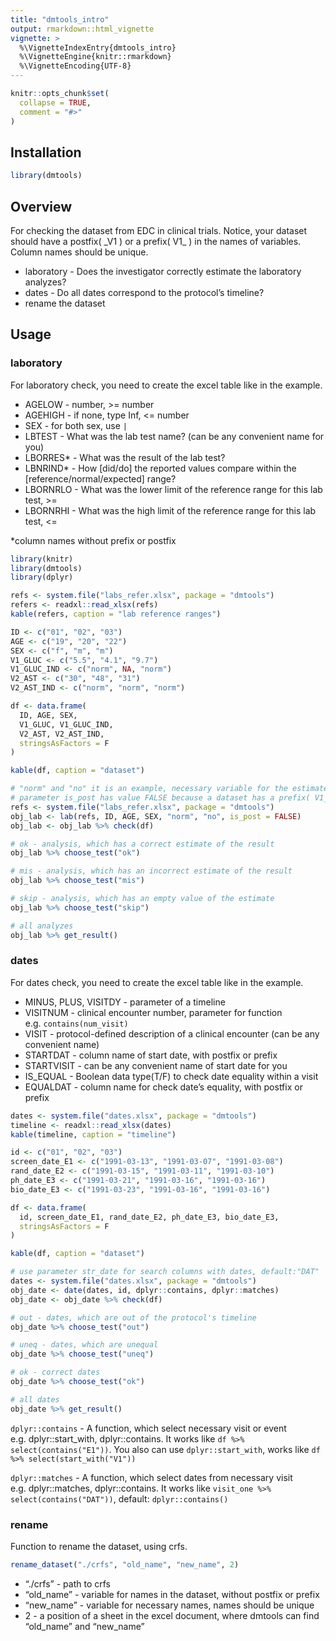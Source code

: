 ```yaml
---
title: "dmtools_intro"
output: rmarkdown::html_vignette
vignette: >
  %\VignetteIndexEntry{dmtools_intro}
  %\VignetteEngine{knitr::rmarkdown}
  %\VignetteEncoding{UTF-8}
---
```


```r
knitr::opts_chunk$set(
  collapse = TRUE,
  comment = "#>"
)
```

## Installation
```r
library(dmtools)
```

## Overview
For checking the dataset from EDC in clinical trials. 
Notice, your dataset should have a postfix( \_V1 ) or a prefix( V1\_ ) in the names of variables. Column names should be unique.

* laboratory - Does the investigator correctly estimate the laboratory analyzes?
* dates - Do all dates correspond to the protocol's timeline?
* rename the dataset

## Usage

### laboratory

For laboratory check, you need to create the excel table like in the example.  

* AGELOW - number, >= number
* AGEHIGH - if none, type Inf, <= number  
* SEX - for both sex, use `|`
* LBTEST - What was the lab test name? (can be any convenient name for you)
* LBORRES* - What was the result of the lab test?
* LBNRIND* - How [did/do] the reported values compare within the [reference/normal/expected] range?
* LBORNRLO - What was the lower limit of the reference range for this lab test, >= 
* LBORNRHI - What was the high limit of the reference range for this lab test, <=

*column names without prefix or postfix


```r
library(knitr)
library(dmtools)
library(dplyr)

refs <- system.file("labs_refer.xlsx", package = "dmtools")
refers <- readxl::read_xlsx(refs)
kable(refers, caption = "lab reference ranges")
```


```r

ID <- c("01", "02", "03")
AGE <- c("19", "20", "22")
SEX <- c("f", "m", "m")
V1_GLUC <- c("5.5", "4.1", "9.7")
V1_GLUC_IND <- c("norm", NA, "norm")
V2_AST <- c("30", "48", "31")
V2_AST_IND <- c("norm", "norm", "norm")

df <- data.frame(
  ID, AGE, SEX,
  V1_GLUC, V1_GLUC_IND,
  V2_AST, V2_AST_IND,
  stringsAsFactors = F
)

kable(df, caption = "dataset")
```


```r
# "norm" and "no" it is an example, necessary variable for the estimate, get from the dataset
# parameter is_post has value FALSE because a dataset has a prefix( V1_ ) in the names of variables
refs <- system.file("labs_refer.xlsx", package = "dmtools")
obj_lab <- lab(refs, ID, AGE, SEX, "norm", "no", is_post = FALSE)
obj_lab <- obj_lab %>% check(df)

# ok - analysis, which has a correct estimate of the result
obj_lab %>% choose_test("ok")

# mis - analysis, which has an incorrect estimate of the result
obj_lab %>% choose_test("mis")

# skip - analysis, which has an empty value of the estimate
obj_lab %>% choose_test("skip")

# all analyzes 
obj_lab %>% get_result()
```

### dates

For dates check, you need to create the excel table like in the example.

* MINUS, PLUS, VISITDY - parameter of a timeline
* VISITNUM - clinical encounter number, parameter for function e.g. `contains(num_visit)`
* VISIT - protocol-defined description of a clinical encounter (can be any convenient name) 
* STARTDAT - column name of start date, with postfix or prefix
* STARTVISIT - can be any convenient name of start date for you 
* IS_EQUAL - Boolean data type(T/F) to check date equality within a visit
* EQUALDAT - column name for check date's equality, with postfix or prefix

```r

dates <- system.file("dates.xlsx", package = "dmtools")
timeline <- readxl::read_xlsx(dates)
kable(timeline, caption = "timeline")
```

```r

id <- c("01", "02", "03")
screen_date_E1 <- c("1991-03-13", "1991-03-07", "1991-03-08")
rand_date_E2 <- c("1991-03-15", "1991-03-11", "1991-03-10")
ph_date_E3 <- c("1991-03-21", "1991-03-16", "1991-03-16")
bio_date_E3 <- c("1991-03-23", "1991-03-16", "1991-03-16")

df <- data.frame(
  id, screen_date_E1, rand_date_E2, ph_date_E3, bio_date_E3,
  stringsAsFactors = F
)

kable(df, caption = "dataset")
```


```r
# use parameter str_date for search columns with dates, default:"DAT"
dates <- system.file("dates.xlsx", package = "dmtools")
obj_date <- date(dates, id, dplyr::contains, dplyr::matches)
obj_date <- obj_date %>% check(df)

# out - dates, which are out of the protocol's timeline
obj_date %>% choose_test("out")

# uneq - dates, which are unequal
obj_date %>% choose_test("uneq")

# ok - correct dates
obj_date %>% choose_test("ok")

# all dates
obj_date %>% get_result()
```
`dplyr::contains` - A function, which select necessary visit or event e.g. dplyr::start_with, dplyr::contains. It works like `df %>% select(contains("E1"))`. You also can use `dplyr::start_with`, works like `df %>% select(start_with("V1"))`

`dplyr::matches` - A function, which select dates from necessary visit e.g. dplyr::matches, dplyr::contains. It works like `visit_one %>% select(contains("DAT"))`, default: `dplyr::contains()`

### rename

Function to rename the dataset, using crfs.

```r
rename_dataset("./crfs", "old_name", "new_name", 2)
```

* "./crfs" - path to crfs
* "old_name" - variable for names in the dataset, without postfix or prefix
* "new_name" - variable for necessary names, names should be unique
* 2 - a position of a sheet in the excel document, where dmtools can find "old_name" and "new_name"
